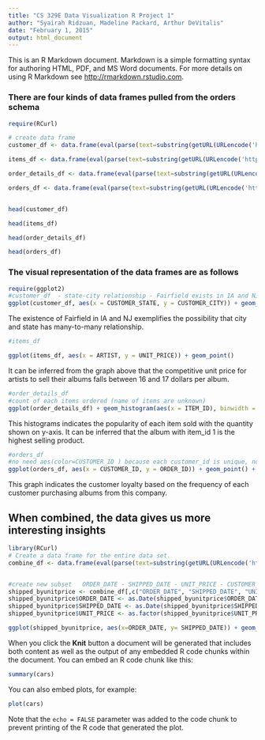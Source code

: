 ```yaml
---
title: "CS 329E Data Visualization R Project 1"
author: "Syairah Ridzuan, Madeline Packard, Arthur DeVitalis"
date: "February 1, 2015"
output: html_document
---
```


This is an R Markdown document. Markdown is a simple formatting syntax for authoring HTML, PDF, and MS Word documents. For more details on using R Markdown see <http://rmarkdown.rstudio.com>.


### There are four kinds of data frames pulled from the orders schema

```r

require(RCurl)

# create data frame
customer_df <- data.frame(eval(parse(text=substring(getURL(URLencode('http://129.152.144.84:5001/rest/native/?query="SELECT * FROM customers"'), httpheader=c(DB='jdbc:oracle:thin:@129.152.144.84:1521/PDB1.usuniversi01134.oraclecloud.internal', USER='DV_ORDERS', PASS='orcl', MODE='native_mode', MODEL='model', returnFor = 'R', returnDimensions = 'False'), verbose = TRUE), 1, 2^31-1))))

items_df <- data.frame(eval(parse(text=substring(getURL(URLencode('http://129.152.144.84:5001/rest/native/?query="SELECT * FROM items"'), httpheader=c(DB='jdbc:oracle:thin:@129.152.144.84:1521/PDB1.usuniversi01134.oraclecloud.internal', USER='DV_ORDERS', PASS='orcl', MODE='native_mode', MODEL='model', returnFor = 'R', returnDimensions = 'False'), verbose = TRUE), 1, 2^31-1))))

order_details_df <- data.frame(eval(parse(text=substring(getURL(URLencode('http://129.152.144.84:5001/rest/native/?query="SELECT * FROM order_details"'), httpheader=c(DB='jdbc:oracle:thin:@129.152.144.84:1521/PDB1.usuniversi01134.oraclecloud.internal', USER='DV_ORDERS', PASS='orcl', MODE='native_mode', MODEL='model', returnFor = 'R', returnDimensions = 'False'), verbose = TRUE), 1, 2^31-1))))

orders_df <- data.frame(eval(parse(text=substring(getURL(URLencode('http://129.152.144.84:5001/rest/native/?query="SELECT * FROM orders"'), httpheader=c(DB='jdbc:oracle:thin:@129.152.144.84:1521/PDB1.usuniversi01134.oraclecloud.internal', USER='DV_ORDERS', PASS='orcl', MODE='native_mode', MODEL='model', returnFor = 'R', returnDimensions = 'False'), verbose = TRUE), 1, 2^31-1))))


head(customer_df)

head(items_df)

head(order_details_df)

head(orders_df)


```

### The visual representation of the data frames are as follows
```r

require(ggplot2)
#customer_df  - state-city relationship - Fairfield exists in IA and NJ
ggplot(customer_df, aes(x = CUSTOMER_STATE, y = CUSTOMER_CITY)) + geom_point() 
```
The existence of Fairfield in IA and NJ exemplifies the possibility that city and state has many-to-many relationship.


```r
#items_df

ggplot(items_df, aes(x = ARTIST, y = UNIT_PRICE)) + geom_point()
```
It can be inferred from the graph above that the competitive unit price for artists to sell their albums falls between 16 and 17 dollars per album.


```r
#order_details_df 
#count of each items ordered (name of items are unknown)
ggplot(order_details_df) + geom_histogram(aes(x = ITEM_ID), binwidth = 1, colour = "purple", fill = "white" )
```
This histograms indicates the popularity of each item sold with the quantity shown on y-axis. It can be inferred that the album with item_id 1 is the highest selling product.

```r
#orders_df 
#no need aes(color=CUSTOMER_ID ) because each customer_id is unique, non-continuous
ggplot(orders_df, aes(x = CUSTOMER_ID, y = ORDER_ID)) + geom_point() + facet_wrap(~CUSTOMER_ID)
```
This graph indicates the customer loyalty based on the frequency of each customer purchasing albums from this company.

## When combined, the data gives us more interesting insights
```r
library(RCurl)
# Create a data frame for the entire data set.
combine_df <- data.frame(eval(parse(text=substring(getURL(URLencode('http://129.152.144.84:5001/rest/native/?query="select * from orders o join customers c on o.customer_id = c.customer_id join order_details d on o.order_id = d.order_id join items i on d.item_id = i.item_id"'), httpheader=c(DB='jdbc:oracle:thin:@129.152.144.84:1521/PDB1.usuniversi01134.oraclecloud.internal', USER='DV_ORDERS', PASS='orcl', MODE='native_mode', MODEL='model', returnFor = 'R', returnDimensions = 'False'), verbose = TRUE), 1, 2^31-1))))


#create new subset   ORDER_DATE - SHIPPED_DATE - UNIT_PRICE - CUSTOMER_STATE
shipped_byunitprice <- combine_df[,c("ORDER_DATE", "SHIPPED_DATE", "UNIT_PRICE", "CUSTOMER_STATE")]
shipped_byunitprice$ORDER_DATE <- as.Date(shipped_byunitprice$ORDER_DATE, format="%Y-%m-%d")
shipped_byunitprice$SHIPPED_DATE <- as.Date(shipped_byunitprice$SHIPPED_DATE, format="%Y-%m-%d")
shipped_byunitprice$UNIT_PRICE <- as.factor(shipped_byunitprice$UNIT_PRICE)

ggplot(shipped_byunitprice, aes(x=ORDER_DATE, y= SHIPPED_DATE)) + geom_point(aes(color=UNIT_PRICE)) + facet_wrap(~CUSTOMER_STATE)

```




When you click the **Knit** button a document will be generated that includes both content as well as the output of any embedded R code chunks within the document. You can embed an R code chunk like this:

```r
summary(cars)
```

You can also embed plots, for example:

```r
plot(cars)
```

Note that the `echo = FALSE` parameter was added to the code chunk to prevent printing of the R code that generated the plot.
